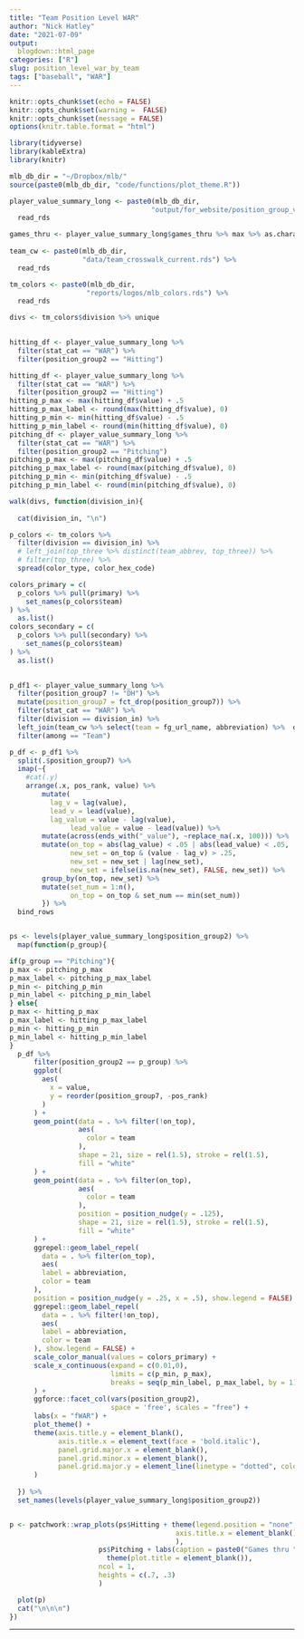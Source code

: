 ```yaml
---
title: "Team Position Level WAR"
author: "Nick Hatley"
date: "2021-07-09"
output:
  blogdown::html_page
categories: ["R"]
slug: position_level_war_by_team
tags: ["baseball", "WAR"]
---
```

```r
knitr::opts_chunk$set(echo = FALSE)
knitr::opts_chunk$set(warning =  FALSE)
knitr::opts_chunk$set(message = FALSE)
options(knitr.table.format = "html")
```


```r
library(tidyverse)
library(kableExtra)
library(knitr)

mlb_db_dir = "~/Dropbox/mlb/"
source(paste0(mlb_db_dir, "code/functions/plot_theme.R"))

player_value_summary_long <- paste0(mlb_db_dir,
                                   "output/for_website/position_group_value_summaries_long.rds") %>% 
  read_rds

games_thru <- player_value_summary_long$games_thru %>% max %>% as.character 
                                   
team_cw <- paste0(mlb_db_dir,
                  "data/team_crosswalk_current.rds") %>% 
  read_rds

tm_colors <- paste0(mlb_db_dir,
                   "reports/logos/mlb_colors.rds") %>% 
  read_rds

divs <- tm_colors$division %>% unique
  

```

```r

hitting_df <- player_value_summary_long %>% 
  filter(stat_cat == "WAR") %>% 
  filter(position_group2 == "Hitting")

hitting_df <- player_value_summary_long %>% 
  filter(stat_cat == "WAR") %>% 
  filter(position_group2 == "Hitting")
hitting_p_max <- max(hitting_df$value) + .5
hitting_p_max_label <- round(max(hitting_df$value), 0)
hitting_p_min <- min(hitting_df$value) - .5
hitting_p_min_label <- round(min(hitting_df$value), 0)
pitching_df <- player_value_summary_long %>% 
  filter(stat_cat == "WAR") %>% 
  filter(position_group2 == "Pitching")
pitching_p_max <- max(pitching_df$value) + .5
pitching_p_max_label <- round(max(pitching_df$value), 0)
pitching_p_min <- min(pitching_df$value) - .5
pitching_p_min_label <- round(min(pitching_df$value), 0)

walk(divs, function(division_in){
  
  cat(division_in, "\n")

p_colors <- tm_colors %>% 
  filter(division == division_in) %>% 
  # left_join(top_three %>% distinct(team_abbrev, top_three)) %>% 
  # filter(top_three) %>% 
  spread(color_type, color_hex_code)

colors_primary = c(
  p_colors %>% pull(primary) %>% 
    set_names(p_colors$team)
) %>%
  as.list()
colors_secondary = c(
  p_colors %>% pull(secondary) %>% 
    set_names(p_colors$team)
) %>%
  as.list()

  
p_df1 <- player_value_summary_long %>% 
  filter(position_group7 != "DH") %>% 
  mutate(position_group7 = fct_drop(position_group7)) %>% 
  filter(stat_cat == "WAR") %>% 
  filter(division == division_in) %>% 
  left_join(team_cw %>% select(team = fg_url_name, abbreviation) %>%  distinct) %>% 
  filter(among == "Team")

p_df <- p_df1 %>% 
  split(.$position_group7) %>% 
  imap(~{
    #cat(.y)
    arrange(.x, pos_rank, value) %>% 
        mutate(
          lag_v = lag(value),
          lead_v = lead(value),
          lag_value = value - lag(value),
               lead_value = value - lead(value)) %>% 
        mutate(across(ends_with("_value"), ~replace_na(.x, 100))) %>% 
        mutate(on_top = abs(lag_value) < .05 | abs(lead_value) < .05,
               new_set = on_top & (value - lag_v) > .25,
               new_set = new_set | lag(new_set), 
               new_set = ifelse(is.na(new_set), FALSE, new_set)) %>% 
        group_by(on_top, new_set) %>% 
        mutate(set_num = 1:n(),
               on_top = on_top & set_num == min(set_num)) 
        }) %>% 
  bind_rows


ps <- levels(player_value_summary_long$position_group2) %>% 
  map(function(p_group){

if(p_group == "Pitching"){
p_max <- pitching_p_max
p_max_label <- pitching_p_max_label
p_min <- pitching_p_min
p_min_label <- pitching_p_min_label
} else{
p_max <- hitting_p_max
p_max_label <- hitting_p_max_label
p_min <- hitting_p_min
p_min_label <- hitting_p_min_label
}
  p_df %>% 
      filter(position_group2 == p_group) %>% 
      ggplot(
        aes(
          x = value,
          y = reorder(position_group7, -pos_rank)
        )
      ) +
      geom_point(data = . %>% filter(!on_top),
                 aes(
                   color = team
                 ),
                 shape = 21, size = rel(1.5), stroke = rel(1.5),
                 fill = "white"
      ) +
      geom_point(data = . %>% filter(on_top),
                 aes(
                   color = team
                 ),
                 position = position_nudge(y = .125),
                 shape = 21, size = rel(1.5), stroke = rel(1.5),
                 fill = "white"
      ) +
      ggrepel::geom_label_repel(
        data = . %>% filter(on_top),
        aes(
        label = abbreviation,
        color = team
      ),
      position = position_nudge(y = .25, x = .5), show.legend = FALSE) +
      ggrepel::geom_label_repel(
        data = . %>% filter(!on_top),
        aes(
        label = abbreviation,
        color = team
      ), show.legend = FALSE) +
      scale_color_manual(values = colors_primary) + 
      scale_x_continuous(expand = c(0.01,0),
                         limits = c(p_min, p_max),
                         breaks = seq(p_min_label, p_max_label, by = 1)
      ) + 
      ggforce::facet_col(vars(position_group2), 
                         space = 'free', scales = "free") + 
      labs(x = "fWAR") + 
      plot_theme() + 
      theme(axis.title.y = element_blank(),
            axis.title.x = element_text(face = 'bold.italic'),
            panel.grid.major.x = element_blank(),
            panel.grid.minor.x = element_blank(),
            panel.grid.major.y = element_line(linetype = "dotted", color = "#A4A4A4", size = .4)
      )    
    
  }) %>% 
  set_names(levels(player_value_summary_long$position_group2))


p <- patchwork::wrap_plots(ps$Hitting + theme(legend.position = "none", 
                                         axis.title.x = element_blank()
                                         ),
                      ps$Pitching + labs(caption = paste0("Games thru ", games_thru)) + 
                        theme(plot.title = element_blank()),
                      ncol = 1, 
                      heights = c(.7, .3)
                      )

  plot(p)  
  cat("\n\n\n")
})

```

***********
  
